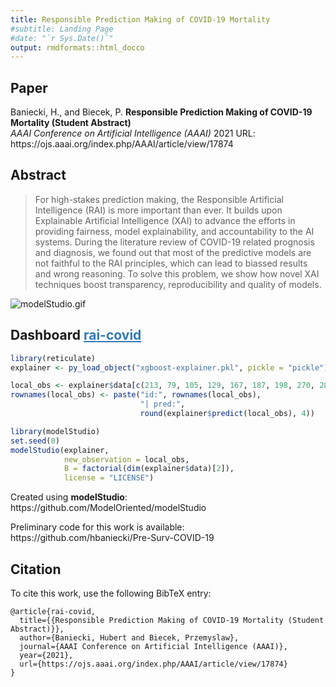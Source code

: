 ```yaml
---
title: Responsible Prediction Making of COVID-19 Mortality
#subtitle: Landing Page
#date: "`r Sys.Date()`"
output: rmdformats::html_docco
---
```


<!-- Place this tag in your head or just before your close body tag. -->
<script async defer src="https://buttons.github.io/buttons.js"></script>
<style type="text/css">
.main-container {
  max-width: 1150px;
}
@media (min-width: 992px) {
  .col-md-offset-1 {
    margin-left: 0%;
  }
  .col-md-10 {
    width: 100%;
}
}

h1.title {
    text-transform: none !important;
}

.r2d3 {
  position: relative !important;
}

a {
  color: #337ab7;
}
</style>

## Paper

Baniecki, H., and Biecek, P. **Responsible Prediction Making of COVID-19 Mortality (Student Abstract)**  
*AAAI Conference on Artificial Intelligence (AAAI)* 2021 URL: https://ojs.aaai.org/index.php/AAAI/article/view/17874


## Abstract 

> For high-stakes prediction making, the Responsible Artificial Intelligence (RAI) is more important than ever. It builds upon Explainable Artificial Intelligence (XAI) to advance the efforts in providing fairness, model explainability, and accountability to the AI systems. During the literature review of COVID-19 related prognosis and diagnosis, we found out that most of the predictive models are not faithful to the RAI principles, which can lead to biassed results and wrong reasoning. To solve this problem, we show how novel XAI techniques boost transparency, reproducibility and quality of models.

<img src="https://raw.githubusercontent.com/ModelOriented/modelStudio/master/man/figures/long.gif" alt="modelStudio.gif" style="max-width:100%;">

## Dashboard <a class="github-button" href="https://github.com/MI2DataLab/rai-covid" data-color-scheme="no-preference: light; light: light; dark: dark;" data-size="large" data-show-count="true" aria-label="Star MI2DataLab/rai-covid on GitHub">rai-covid</a>

```r
library(reticulate)
explainer <- py_load_object("xgboost-explainer.pkl", pickle = "pickle")

local_obs <- explainer$data[c(213, 79, 105, 129, 167, 187, 198, 270, 289, 299, 307, 329, 330, 340, 365), ]
rownames(local_obs) <- paste("id:", rownames(local_obs),
                             "| pred:", 
                             round(explainer$predict(local_obs), 4))

library(modelStudio)
set.seed(0)
modelStudio(explainer,
            new_observation = local_obs,
            B = factorial(dim(explainer$data)[2]),
            license = "LICENSE")
```

Created using **modelStudio**: https://github.com/ModelOriented/modelStudio

Preliminary code for this work is available: https://github.com/hbaniecki/Pre-Surv-COVID-19

## Citation

To cite this work, use the following BibTeX entry:

```
@article{rai-covid,
  title={{Responsible Prediction Making of COVID-19 Mortality (Student Abstract)}},
  author={Baniecki, Hubert and Biecek, Przemyslaw},
  journal={AAAI Conference on Artificial Intelligence (AAAI)},
  year={2021},
  url={https://ojs.aaai.org/index.php/AAAI/article/view/17874}
}
```